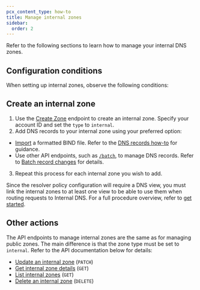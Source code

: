```yaml
---
pcx_content_type: how-to
title: Manage internal zones
sidebar:
  order: 2
---
```



Refer to the following sections to learn how to manage your internal DNS zones.

## Configuration conditions

When setting up internal zones, observe the following conditions:

<Render file="internal-zones-conditions" />

## Create an internal zone

1. Use the [Create Zone](/api/resources/zones/) endpoint to create an internal zone. Specify your account ID and set the `type` to `internal`.
2. Add DNS records to your internal zone using your preferred option:
- [Import](/api/resources/dns/subresources/records/methods/import/) a formatted BIND file. Refer to the [DNS records how-to](/dns/manage-dns-records/how-to/import-and-export/) for guidance.
- Use other API endpoints, such as [`/batch`](/api/resources/dns/subresources/records/methods/batch/), to manage DNS records. Refer to [Batch record changes](/dns/manage-dns-records/how-to/batch-record-changes/#use-the-api) for details.
3. Repeat this process for each internal zone you wish to add.

Since the resolver policy configuration will require a DNS view, you must link the internal zones to at least one view to be able to use them when routing requests to Internal DNS. For a full procedure overview, refer to [get started](/dns/internal-dns/get-started/).


## Other actions

The API endpoints to manage internal zones are the same as for managing public zones. The main difference is that the zone type must be set to `internal`. Refer to the API documentation below for details:

- [Update an internal zone](/api/resources/zones/methods/edit/) (`PATCH`)
- [Get internal zone details](/api/resources/zones/methods/get/) (`GET`)
- [List internal zones](/api/resources/zones/methods/list/) (`GET`)
- [Delete an internal zone](/api/resources/zones/methods/delete/) (`DELETE`)